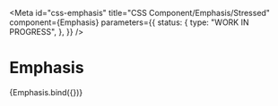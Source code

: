 <!-- @license CC0-1.0 -->


<Meta
  id="css-emphasis"
  title="CSS Component/Emphasis/Stressed"
  component={Emphasis}
  parameters={{
    status: {
      type: "WORK IN PROGRESS",
    },
  }}
/>

# Emphasis

<Canvas>
  <Story
    name="Stressed"
    args={{
      ...exampleArgs,
      stressed: true,
    }}
  >
    {Emphasis.bind({})}
  </Story>
</Canvas>
